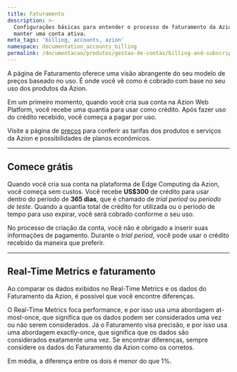 ```yaml
---
title: Faturamento
description: >-
  Configurações básicas para entender o processo de faturamento da Azion e como
  manter uma conta ativa.
meta_tags: 'billing, accounts, azion'
namespace: documentation_accounts_billing
permalink: /documentacao/produtos/gestao-de-contas/billing-and-subscriptions/
---
```



A página de Faturamento oferece uma visão abrangente do seu modelo de preços baseado no uso. É onde você vê como é cobrado com base no seu uso dos produtos da Azion.

Em um primeiro momento, quando você cria sua conta na Azion Web Platform, você recebe uma quantia para usar como crédito. Após fazer uso do crédito recebido, você começa a pagar por uso.

Visite a página de [preços](https://www.azion.com/pt-br/precos/) para conferir as tarifas dos produtos e serviços da Azion e possibilidades de planos econômicos.

---

## Comece grátis

Quando você cria sua conta na plataforma de Edge Computing da Azion, você começa sem custos. Você recebe **US$300** de crédito para usar dentro do período de **365 dias**, que é chamado de *trial period* ou *período de teste*. Quando a quantia total de crédito for utilizada ou o período de tempo para uso expirar, você será cobrado conforme o seu uso.

No processo de criação da conta, você não é obrigado a inserir suas informações de pagamento. Durante o *trial period*, você pode usar o crédito recebido da maneira que preferir.

---

## Real-Time Metrics e faturamento

Ao comparar os dados exibidos no Real-Time Metrics e os dados do Faturamento da Azion, é possível que você encontre diferenças.

O Real-Time Metrics foca performance, e por isso usa uma abordagem at-most-once, que significa que os dados podem ser considerados uma vez ou não serem considerados. Já o Faturamento visa precisão, e por isso usa uma abordagem exactly-once, que significa que os dados são considerados exatamente uma vez. Se encontrar diferenças, sempre considere os dados do Faturamento da Azion como os corretos.

Em média, a diferença entre os dois é menor do que 1%.

<LinkButton link="/pt-br/documentacao/produtos/guias/billing-and-subscriptions/" label="Consulte o guia para acessar a página de faturamento" severity="secondary" target="_blank" />